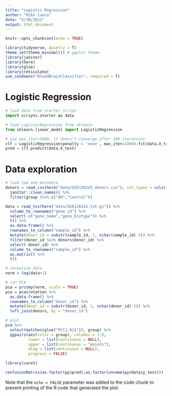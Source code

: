 ```yaml
---
title: "Logistic Regression"
author: "Mike Cuoco"
date: "5/30/2021"
output: html_document
---
```


```r
knitr::opts_chunk$set(echo = TRUE)
```

```r
library(tidyverse, quietly = T)
theme_set(theme_minimal()) # ggplot theme
library(janitor)
library(here)
library(glue)
library(reticulate)
use_condaenv("BloodBrainClassifier", required = T)
```


# Logistic Regression

```python
# load data from starter script
import scripts.starter as data

# load LogisticRegression from sklearn
from sklearn.linear_model import LogisticRegression

# use max_iter=1000, it doesn't converge after 100 iterations
clf = LogisticRegression(penalty = 'none', max_iter=1000).fit(data.X_train, data.y_train)
pred = clf.predict(data.X_test)
```

# Data exploration

```r
# load tpm and metadata
donors = read_csv(here("data/GSE136243_donors.csv"), col_types = cols()) %>%
  janitor::clean_names() %>%
  filter(group %in% c("AD","control"))

data = read_tsv(here("data/GSE136243.txt.gz")) %>%
  column_to_rownames("gene_id") %>%
  select(-c("gene_name","gene_biotype")) %>%
  t() %>%
  as.data.frame() %>%
  rownames_to_column("sample_id") %>%
  mutate(donor_id = substr(sample_id, 1, nchar(sample_id)-5)) %>%
  filter(donor_id %in% donors$donor_id) %>%
  select(-donor_id) %>%
  column_to_rownames("sample_id") %>%
  as.matrix() %>%
  t()

# normalize data
norm = log(data+1) 

# run PCA
pca = prcomp(norm, scale = TRUE)
pca = pca$rotation %>%
  as.data.frame() %>%
  rownames_to_column("donor_id") %>%
  mutate(donor_id = substr(donor_id, 1, nchar(donor_id)-5)) %>%
  left_join(donors, by = "donor_id")

# plot
pca %>% 
  select(matches(glue("PC{1:9}$")), group) %>% 
  ggpairs(aes(color = group), columns = 1:9, 
          lower = list(continuous = NULL), 
          upper = list(continuous = "points"), 
          diag = list(continuous = NULL),
          progress = FALSE)
```



```r
library(caret)

confusionMatrix(as.factor(py$pred),as.factor(unname(py$data$y_test)))
```

Note that the `echo = FALSE` parameter was added to the code chunk to prevent printing of the R code that generated the plot.
